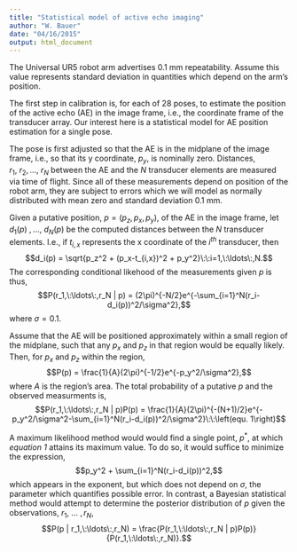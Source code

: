 ```yaml
---
title: "Statistical model of active echo imaging"
author: "W. Bauer"
date: "04/16/2015"
output: html_document
---
```


The Universal UR5 robot arm advertises 0.1 mm repeatability. Assume this value represents standard deviation in quantities which depend on the arm's position.

The first step in calibration is, for each of 28 poses, to estimate the position of the active echo (AE) in the image frame, i.e., the coordinate frame of the transducer array. Our interest here is a statistical model for AE position estimation for a single pose.

The pose is first adjusted so that the AE is in the midplane of the image frame, i.e., so that its y coordinate, $p_y,$ is nominally zero. Distances, $r_1,\:r_2,\ldots,\:r_N$ between the AE and the $N$ transducer elements are measured via time of flight. Since all of these measurements depend on position of the robot arm, they are subject to errors which we will model as normally distributed with mean zero and standard deviation 0.1 mm.

Given a putative position, $p = (p_z, p_x, p_y),$ of the AE in the image frame, let $d_1(p)\:,\ldots,\:d_N(p)$ be the computed distances between the $N$ transducer elements. I.e., if $t_{i,x}$ represents the x coordinate of the $i^{th}$ transducer, then$$d_i(p) = \sqrt{p_z^2 + (p_x-t_{i,x})^2 + p_y^2}\:\:i=1,\:\ldots\:,N.$$The corresponding conditional likehood of the measurements given $p$ is thus,$$P(r_1,\:\ldots\:,r_N | p) = (2\pi)^{-N/2}e^{-\sum_{i=1}^N(r_i-d_i(p))^2/\sigma^2},$$where $\sigma=0.1.$

Assume that the AE will be positioned approximately within a small region of the midplane, such that any $p_x$ and $p_z$ in that region would be equally likely. Then, for $p_x$ and $p_z$ within the region,$$P(p) = \frac{1}{A}(2\pi)^{-1/2}e^{-p_y^2/\sigma^2},$$where $A$ is the region's area. The total probability of a putative $p$ and the observed measurments is,$$P(r_1,\:\ldots\:,r_N | p)P(p) = \frac{1}{A}(2\pi)^{-(N+1)/2}e^{-p_y^2/\sigma^2-\sum_{i=1}^N(r_i-d_i(p))^2/\sigma^2}\:\:\left(equ. 1\right)$$

A maximum likelihood method would would find a single point, $p^*,$ at which *equation 1* attains its maximum value. To do so, it would suffice to minimize the expression,$$p_y^2 + \sum_{i=1}^N(r_i-d_i(p))^2,$$which appears in the exponent, but which does not depend on $\sigma,$ the parameter which quantifies possible error. In contrast, a Bayesian statistical method would attempt to determine the posterior distribution of $p$ given the observations, $r_1,\:\ldots\:,r_N,$ $$P(p | r_1,\:\ldots\:,r_N) = \frac{P(r_1,\:\ldots\:,r_N | p)P(p)}{P(r_1,\:\ldots\:,r_N)}.$$